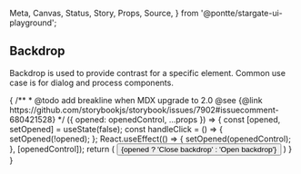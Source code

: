   Meta,
  Canvas,
  Status,
  Story,
  Props,
  Source,
} from '@pontte/stargate-ui-playground';


<Meta title="Core/Backdrop" component={Backdrop} />

## Backdrop

<Status type="stable" />

Backdrop is used to provide contrast for a specific element. Common use case is for dialog and process components.

<Story name="Basic Usage">
  {
    /**
     * @todo add breakline when MDX upgrade to 2.0 @see {@link https://github.com/storybookjs/storybook/issues/7902#issuecomment-680421528}
     */
    ({ opened: openedControl, ...props }) => {
      const [opened, setOpened] = useState(false);
      const handleClick = () => {
        setOpened(!opened);
      };
      React.useEffect(() => {
        setOpened(openedControl);
      }, [openedControl]);
      return (
        <Backdrop opened={opened} {...props} onClick={handleClick}>
          <Button
            contained
            variant="primary"
            onClick={handleClick}
          >
            {opened ? 'Close backdrop' : 'Open backdrop'}
          </Button>
        </Backdrop>
      )
    }
  }
</Story>

<Props component={Backdrop} />
